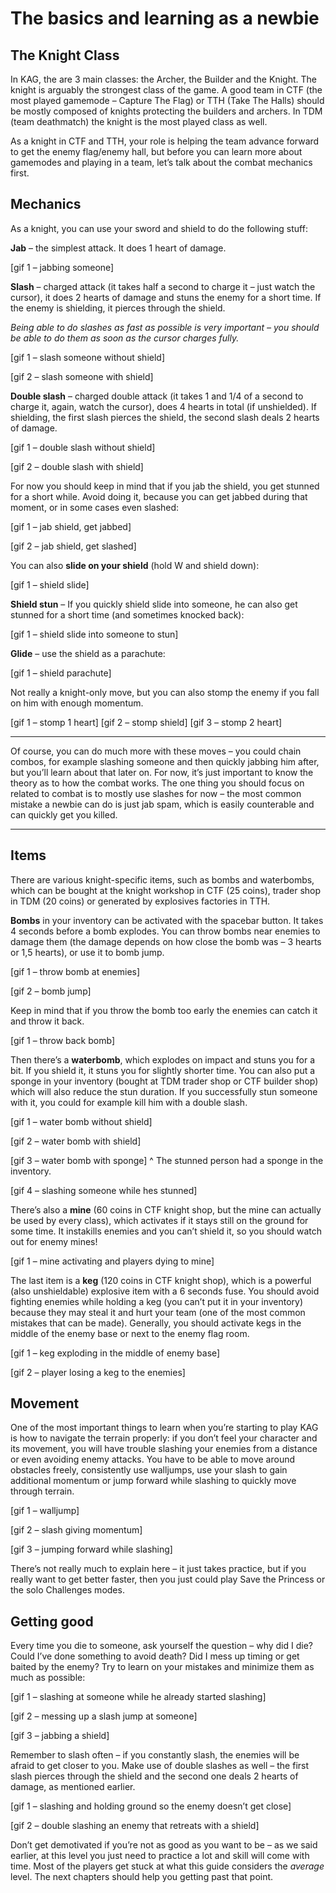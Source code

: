 # The basics and learning as a newbie ### 

## The Knight Class
In KAG, the are 3 main classes: the Archer, the Builder and the Knight. The knight is arguably the strongest class of the game. A good team in CTF (the most played gamemode -- Capture The Flag) or TTH (Take The Halls) should be mostly composed of knights protecting the builders and archers. In TDM (team deathmatch) the knight is the most played class as well.

As a knight in CTF and TTH, your role is helping the team advance forward to get the enemy flag/enemy hall, but before you can learn more about gamemodes and playing in a team, let’s talk about the combat mechanics first.

## Mechanics
As a knight, you can use your sword and shield to do the following stuff:

**Jab** -- the simplest attack. It does 1 heart of damage.

[gif 1 -- jabbing someone]

**Slash** -- charged attack (it takes half a second to charge it -- just watch the cursor), it does 2 hearts of damage and stuns the enemy for a short time. If the enemy is shielding, it pierces through the shield.

*Being able to do slashes as fast as possible is very important -- you should be able to do them as soon as the cursor charges fully.*

[gif 1 -- slash someone without shield] 

[gif 2 -- slash someone with shield] 

**Double slash** -- charged double attack (it takes 1 and 1/4 of a second to charge it, again, watch the cursor), does 4 hearts in total (if unshielded). If shielding, the first slash pierces the shield, the second slash deals 2 hearts of damage.

[gif 1 -- double slash without shield] 

[gif 2 -- double slash with shield]

For now you should keep in mind that if you jab the shield, you get stunned for a short while. Avoid doing it, because you can get jabbed during that moment, or in some cases even slashed:

[gif 1 -- jab shield, get jabbed]

[gif 2 -- jab shield, get slashed]

You can also **slide on your shield** (hold W and shield down):

[gif 1 -- shield slide]

**Shield stun** -- If you quickly shield slide into someone, he can also get stunned for a short time (and sometimes knocked back):

[gif 1 -- shield slide into someone to stun]

**Glide** -- use the shield as a parachute:

[gif 1 -- shield parachute]

Not really a knight-only move, but you can also stomp the enemy if you fall on him with enough momentum.

[gif 1 -- stomp 1 heart]
[gif 2 -- stomp shield]
[gif 3 -- stomp 2 heart]

---

Of course, you can do much more with these moves -- you could chain combos, for example slashing someone and then quickly jabbing him after, but you'll learn about that later on. For now, it's just important to know the theory as to how the combat works. The one thing you should focus on related to combat is to mostly use slashes for now -- the most common mistake a newbie can do is just jab spam, which is easily counterable and can quickly get you killed.

---

## Items

There are various knight-specific items, such as bombs and waterbombs, which can be bought at the knight workshop in CTF (25 coins), trader shop in TDM (20 coins) or generated by explosives factories in TTH.

**Bombs** in your inventory can be activated with the spacebar button. It takes 4 seconds before a bomb explodes. You can throw bombs near enemies to damage them (the damage depends on how close the bomb was -- 3 hearts or 1,5 hearts), or use it to bomb jump.

[gif 1 -- throw bomb at enemies]

[gif 2 -- bomb jump]

Keep in mind that if you throw the bomb too early the enemies can catch it and throw it back.

[gif 1 -- throw back bomb]

Then there's a **waterbomb**, which explodes on impact and stuns you for a bit. If you shield it, it stuns you for slightly shorter time. You can also put a sponge in your inventory (bought at TDM trader shop or CTF builder shop) which will also reduce the stun duration. If you successfully stun someone with it, you could for example kill him with a double slash.

[gif 1 -- water bomb without shield]

[gif 2 -- water bomb with shield]

[gif 3 -- water bomb with sponge]
^ The stunned person had a sponge in the inventory.

[gif 4 -- slashing someone while hes stunned]

There's also a **mine** (60 coins in CTF knight shop, but the mine can actually be used by every class), which activates if it stays still on the ground for some time. It instakills enemies and you can't shield it, so you should watch out for enemy mines!

[gif 1 -- mine activating and players dying to mine]

The last item is a **keg** (120 coins in CTF knight shop), which is a powerful (also unshieldable) explosive item with a 6 seconds fuse. You should avoid fighting enemies while holding a keg (you can't put it in your inventory) because they may steal it and hurt your team (one of the most common mistakes that can be made). Generally, you should activate kegs in the middle of the enemy base or next to the enemy flag room.

[gif 1 -- keg exploding in the middle of enemy base]

[gif 2 -- player losing a keg to the enemies]

## Movement
One of the most important things to learn when you're starting to play KAG is how to navigate the terrain properly: if you don't feel your character and its movement, you will have trouble slashing your enemies from a distance or even avoiding enemy attacks. You have to be able to move around obstacles freely, consistently use walljumps, use your slash to gain additional momentum or jump forward while slashing to quickly move through terrain.

[gif 1 -- walljump]

[gif 2 -- slash giving momentum]

[gif 3 -- jumping forward while slashing]

There's not really much to explain here -- it just takes practice, but if you really want to get better faster, then you just could play Save the Princess or the solo Challenges modes.

## Getting good
Every time you die to someone, ask yourself the question -- why did I die? Could I've done something to avoid death? Did I mess up timing or get baited by the enemy? Try to learn on your mistakes and minimize them as much as possible:

[gif 1 -- slashing at someone while he already started slashing]

[gif 2 -- messing up a slash jump at someone]

[gif 3 -- jabbing a shield]

Remember to slash often -- if you constantly slash, the enemies will be afraid to get closer to you. Make use of double slashes as well -- the first slash pierces through the shield and the second one deals 2 hearts of damage, as mentioned earlier.

[gif 1 -- slashing and holding ground so the enemy doesn't get close]

[gif 2 -- double slashing an enemy that retreats with a shield]

Don't get demotivated if you're not as good as you want to be -- as we said earlier, at this level you just need to practice a lot and skill will come with time. Most of the players get stuck at what this guide considers the *average* level. The next chapters should help you getting past that point.
